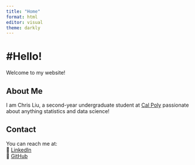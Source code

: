 ```yaml
---
title: "Home"
format: html
editor: visual
theme: darkly 
---
```


# #Hello!

Welcome to my website!

## About Me

I am Chris Liu, a second-year undergraduate student at [Cal Poly](https://www.calpoly.edu/) passionate about anything statistics and data science!



## Contact

You can reach me at:\
🔗 [LinkedIn](https://www.linkedin.com/in/chrisyliu1/)\
📂 [GitHub](https://github.com/cliuc)
